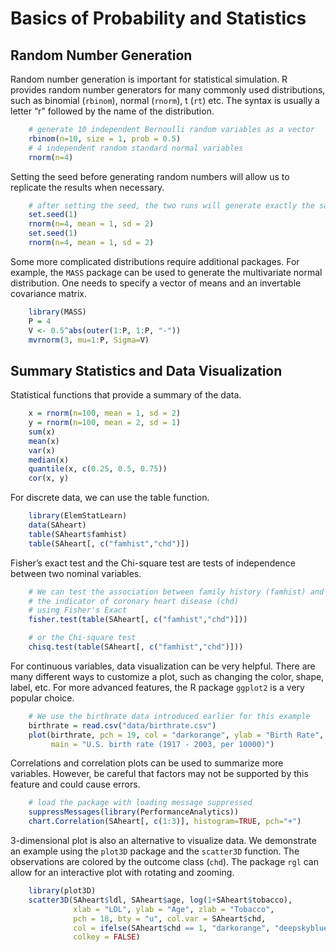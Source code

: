 # Basics of Probability and Statistics

## Random Number Generation 

Random number generation is important for statistical simulation. R provides random number generators for many commonly used distributions, such as binomial (`rbinom`), normal (`rnorm`), t (`rt`) etc. The syntax is usually a letter "r" followed by the name of the distribution. 

```r
    # generate 10 independent Bernoulli random variables as a vector
    rbinom(n=10, size = 1, prob = 0.5)
    # 4 independent random standard normal variables
    rnorm(n=4)
```

Setting the seed before generating random numbers will allow us to replicate the results when necessary. 
```r
    # after setting the seed, the two runs will generate exactly the same "random" numbers
    set.seed(1)
    rnorm(n=4, mean = 1, sd = 2)
    set.seed(1)
    rnorm(n=4, mean = 1, sd = 2)
```

Some more complicated distributions require additional packages. For example, the `MASS` package can be used to generate the multivariate normal distribution. One needs to specify a vector of means and an invertable covariance matrix. 
```r
    library(MASS)
    P = 4
    V <- 0.5^abs(outer(1:P, 1:P, "-"))
    mvrnorm(3, mu=1:P, Sigma=V)
```

## Summary Statistics and Data Visualization

Statistical functions that provide a summary of the data.

```r
    x = rnorm(n=100, mean = 1, sd = 2)
    y = rnorm(n=100, mean = 2, sd = 1)
    sum(x)
    mean(x)
    var(x)
    median(x)
    quantile(x, c(0.25, 0.5, 0.75))
    cor(x, y)
```

For discrete data, we can use the table function.

```r
    library(ElemStatLearn)
    data(SAheart)
    table(SAheart$famhist)
    table(SAheart[, c("famhist","chd")])
```

Fisher's exact test and the Chi-square test are tests of independence between two nominal variables.

```r
    # We can test the association between family history (famhist) and 
    # the indicator of coronary heart disease (chd)
    # using Fisher's Exact
    fisher.test(table(SAheart[, c("famhist","chd")]))

    # or the Chi-square test
    chisq.test(table(SAheart[, c("famhist","chd")]))
```

For continuous variables, data visualization can be very helpful. There are many different ways to customize a plot, such as changing the color, shape, label, etc. For more advanced features, the R package `ggplot2` is a very popular choice. 
```r
    # We use the birthrate data introduced earlier for this example
    birthrate = read.csv("data/birthrate.csv")
    plot(birthrate, pch = 19, col = "darkorange", ylab = "Birth Rate",
         main = "U.S. birth rate (1917 - 2003, per 10000)")
```

Correlations and correlation plots can be used to summarize more variables. However, be careful that factors may not be supported by this feature and could cause errors. 
```r
    # load the package with loading message suppressed
    suppressMessages(library(PerformanceAnalytics))
    chart.Correlation(SAheart[, c(1:3)], histogram=TRUE, pch="+")
```

3-dimensional plot is  also an alternative to visualize data. We demonstrate an example using the `plot3D` package and the `scatter3D` function. The observations are colored by the outcome class (`chd`). The package `rgl` can allow for an interactive plot with rotating and zooming. 

```r
    library(plot3D)
    scatter3D(SAheart$ldl, SAheart$age, log(1+SAheart$tobacco), 
              xlab = "LDL", ylab = "Age", zlab = "Tobacco",
              pch = 18, bty = "u", col.var = SAheart$chd, 
              col = ifelse(SAheart$chd == 1, "darkorange", "deepskyblue"),
              colkey = FALSE)
```

